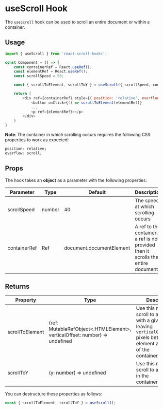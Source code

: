 
<Meta title="react-scroll-hooks/useScroll/Docs" />

# useScroll Hook
The `useScroll` hook can be used to scroll an entire document or within a container.

## Usage 

```javascript
import { useScroll } from 'react-scroll-hooks';

const Component = () => {
    const containerRef = React.useRef();
    const elementRef = React.useRef();
    const scrollSpeed = 50;

    const { scrollToElement, scrollToY } = useScroll({ scrollSpeed, containerRef })

    return (
        <div ref={containerRef} style={{ position: 'relative', overflow: 'scroll' }}>
            <button onClick={() => scrollToElement(elementRef)}
            ...
            <p ref={elementRef}></p>
        </div>
    )
}
```

**Note**: The container in which scrolling occurs requires the following CSS properties to work as expected:
```css
position: relative;
overflow: scroll;
```  
## Props  
The hook takes an **object** as a parameter with the following properties:  

| Parameter    | Type   | Default                  | Description                                                                            |
|--------------|--------|--------------------------|----------------------------------------------------------------------------------------|
| scrollSpeed  | number | 40                       | The speed at which scrolling occurs                                                    |
| containerRef | Ref    | document.documentElement | A ref to the container.  If a ref is not provided then it scrolls the entire document. |

## Returns

| Property        | Type                                                                      | Description                                                                                                                                     |
|-----------------|---------------------------------------------------------------------------|-------------------------------------------------------------------------------------------------------------------------------------------------|
| scrollToElement | (ref: MutableRefObject<.HTMLElement>, verticalOffset: number) => undefined | Use this method to scroll to an element with a given ref leaving `verticalOffset` pixels between element and the top of the container/document. |
| scrollToY       | (y: number) => undefined                                                  | Use this method to scroll to a `y` position in the container/document.                                                                          |

You can destructure these properties as follows:  
```javascript
const { scrollToElement, scrollToY } = useScroll();
```